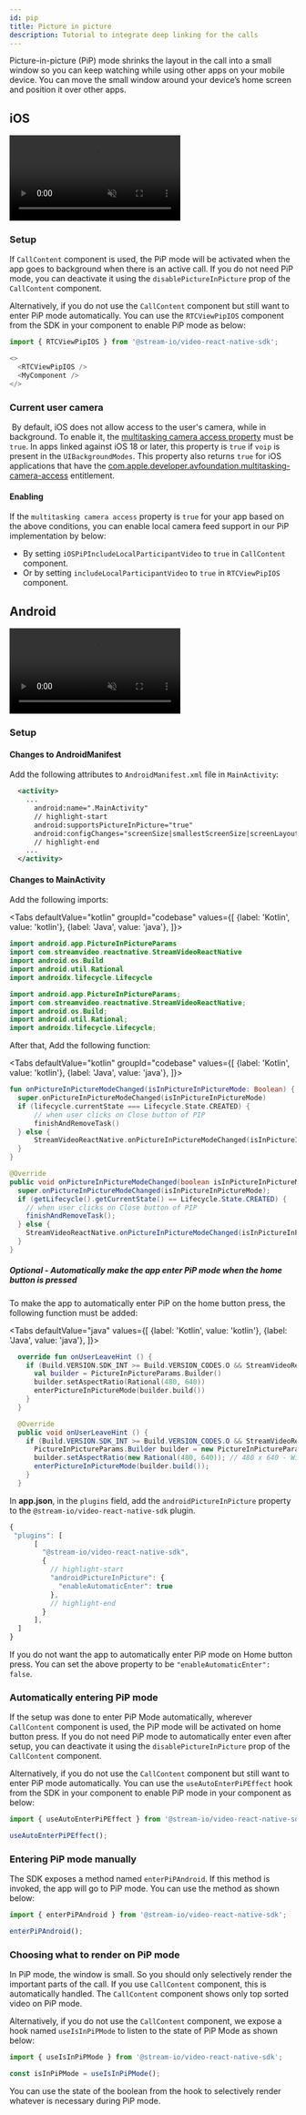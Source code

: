 ```yaml
---
id: pip
title: Picture in picture
description: Tutorial to integrate deep linking for the calls
---
```



Picture-in-picture (PiP) mode shrinks the layout in the call into a small window so you can keep watching while using other apps on your mobile device. You can move the small window around your device’s home screen and position it over other apps.

## iOS

<!-- vale off -->

<div style={{ display: "flex", justifyContent: "center" }}>
    <div style={{ width: "270px" }}>
        <video muted controls style={{ maxWidth: "100%" }}>
            <source src={PipVideoiOS} type="video/mp4"/>
            Alas, your browser doesn't support HTML5 video. That's OK! You can still
            <a href={PipVideoiOS}> download the video</a> and watch it with a video player.
        </video>
    </div>
</div>

<!-- vale on -->

### Setup

If `CallContent` component is used, the PiP mode will be activated when the app goes to background when there is an active call. If you do not need PiP mode, you can deactivate it using the `disablePictureInPicture` prop of the `CallContent` component.

Alternatively, if you do not use the `CallContent` component but still want to enter PiP mode automatically. You can use the `RTCViewPipIOS` component from the SDK in your component to enable PiP mode as below:

```js
import { RTCViewPipIOS } from '@stream-io/video-react-native-sdk';

<>
  <RTCViewPipIOS />
  <MyComponent />
</>
```

### Current user camera
​
By default, iOS does not allow access to the user's camera, while in background. To enable it, the [multitasking camera access property](https://developer.apple.com/documentation/avfoundation/avcapturesession/4013228-ismultitaskingcameraaccesssuppor) must be `true`. In apps linked against iOS 18 or later, this property is `true` if `voip` is present in the `UIBackgroundModes`. This property also returns `true` for iOS applications that have the [com.apple.developer.avfoundation.multitasking-camera-access](https://developer.apple.com/documentation/bundleresources/entitlements/com_apple_developer_avfoundation_multitasking-camera-access) entitlement.

#### Enabling

If the `multitasking camera access` property is `true` for your app based on the above conditions, you can enable local camera feed support in our PiP implementation by below:

* By setting `iOSPiPIncludeLocalParticipantVideo` to `true` in `CallContent` component.
* Or by setting `includeLocalParticipantVideo` to `true` in `RTCViewPipIOS` component.

## Android

<!-- vale off -->

<div style={{ display: "flex", justifyContent: "center" }}>
    <div style={{ width: "270px" }}>
        <video muted controls style={{ maxWidth: "100%" }}>
            <source src={PipVideoAndroid} type="video/mp4"/>
            Alas, your browser doesn't support HTML5 video. That's OK! You can still
            <a href={PipVideoAndroid}> download the video</a> and watch it with a video player.
        </video>
    </div>
</div>

<!-- vale on -->

### Setup

<Tabs>
  <TabItem value="rn" label="React Native" default>

#### Changes to AndroidManifest
Add the following attributes to `AndroidManifest.xml` file in `MainActivity`:

```xml title="AndroidManifest.xml"
  <activity>
    ...
      android:name=".MainActivity"
      // highlight-start
      android:supportsPictureInPicture="true"
      android:configChanges="screenSize|smallestScreenSize|screenLayout|orientation"
      // highlight-end
    ...
  </activity>
```

#### Changes to MainActivity
Add the following imports:

<!-- vale off -->

<Tabs
  defaultValue="kotlin"
  groupId="codebase"
  values={[
    {label: 'Kotlin', value: 'kotlin'},
    {label: 'Java', value: 'java'},
  ]}>
  <TabItem value="kotlin">

```kotlin title="MainActivity.kt"
import android.app.PictureInPictureParams
import com.streamvideo.reactnative.StreamVideoReactNative
import android.os.Build
import android.util.Rational
import androidx.lifecycle.Lifecycle
```

  </TabItem>
  <TabItem value="java">

```java title="MainActivity.java"
import android.app.PictureInPictureParams;
import com.streamvideo.reactnative.StreamVideoReactNative;
import android.os.Build;
import android.util.Rational;
import androidx.lifecycle.Lifecycle;
```

  </TabItem>
</Tabs>

After that, Add the following function:

<Tabs
  defaultValue="kotlin"
  groupId="codebase"
  values={[
    {label: 'Kotlin', value: 'kotlin'},
    {label: 'Java', value: 'java'},
  ]}>
  <TabItem value="kotlin">

```kotlin title="MainActivity.kt"
fun onPictureInPictureModeChanged(isInPictureInPictureMode: Boolean) {
  super.onPictureInPictureModeChanged(isInPictureInPictureMode)
  if (lifecycle.currentState === Lifecycle.State.CREATED) {
      // when user clicks on Close button of PIP
      finishAndRemoveTask()
  } else {
      StreamVideoReactNative.onPictureInPictureModeChanged(isInPictureInPictureMode)
  }
}
```

  </TabItem>
  <TabItem value="java">

```java title="MainActivity.java"
@Override
public void onPictureInPictureModeChanged(boolean isInPictureInPictureMode) {
  super.onPictureInPictureModeChanged(isInPictureInPictureMode);
  if (getLifecycle().getCurrentState() == Lifecycle.State.CREATED) {
    // when user clicks on Close button of PIP
    finishAndRemoveTask();
  } else {
    StreamVideoReactNative.onPictureInPictureModeChanged(isInPictureInPictureMode);
  }
}
```

  </TabItem>
</Tabs>

<!-- vale on -->

##### Optional - Automatically make the app enter PiP mode when the home button is pressed

To make the app to automatically enter PiP on the home button press, the following function must be added:

<Tabs
  defaultValue="java"
  values={[
    {label: 'Kotlin', value: 'kotlin'},
    {label: 'Java', value: 'java'},
  ]}>
  <TabItem value="kotlin">

```kotlin title="MainActivity.kt"
  override fun onUserLeaveHint () {
    if (Build.VERSION.SDK_INT >= Build.VERSION_CODES.O && StreamVideoReactNative.canAutoEnterPictureInPictureMode) {
      val builder = PictureInPictureParams.Builder()
      builder.setAspectRatio(Rational(480, 640))
      enterPictureInPictureMode(builder.build())
    }
  }
```

  </TabItem>
  <TabItem value="java">

```java title="MainActivity.java"
  @Override
  public void onUserLeaveHint () {
    if (Build.VERSION.SDK_INT >= Build.VERSION_CODES.O && StreamVideoReactNative.canAutoEnterPictureInPictureMode) {
      PictureInPictureParams.Builder builder = new PictureInPictureParams.Builder();
      builder.setAspectRatio(new Rational(480, 640)); // 480 x 640 - Width x Height
      enterPictureInPictureMode(builder.build());
    }
  }
```

  </TabItem>
</Tabs>

  </TabItem>

  <TabItem value="expo" label="Expo">

In **app.json**, in the `plugins` field, add the `androidPictureInPicture` property to the `@stream-io/video-react-native-sdk` plugin.

```js title="app.json"
{
 "plugins": [
      [
        "@stream-io/video-react-native-sdk",
        {
          // highlight-start
          "androidPictureInPicture": {
            "enableAutomaticEnter": true
          },
          // highlight-end
        }
      ],
  ]
}
```

If you do not want the app to automatically enter PiP mode on Home button press. You can set the above property to be `"enableAutomaticEnter": false`.

  </TabItem>
</Tabs> 


### Automatically entering PiP mode

If the setup was done to enter PiP Mode automatically, wherever `CallContent` component is used, the PiP mode will be activated on home button press. If you do not need PiP mode to automatically enter even after setup, you can deactivate it using the `disablePictureInPicture` prop of the `CallContent` component.

Alternatively, if you do not use the `CallContent` component but still want to enter PiP mode automatically. You can use the `useAutoEnterPiPEffect` hook from the SDK in your component to enable PiP mode in your component as below:

```js
import { useAutoEnterPiPEffect } from '@stream-io/video-react-native-sdk';

useAutoEnterPiPEffect();
```

### Entering PiP mode manually

The SDK exposes a method named `enterPiPAndroid`. If this method is invoked, the app will go to PiP mode. You can use the method as shown below:

```js
import { enterPiPAndroid } from '@stream-io/video-react-native-sdk';

enterPiPAndroid();
```

### Choosing what to render on PiP mode

In PiP mode, the window is small. So you should only selectively render the important parts of the call. If you use `CallContent` component, this is automatically handled. The `CallContent` component shows only top sorted video on PiP mode. 

Alternatively, if you do not use the `CallContent` component, we expose a hook named `useIsInPiPMode` to listen to the state of PiP Mode as shown below:

```js
import { useIsInPiPMode } from '@stream-io/video-react-native-sdk';

const isInPiPMode = useIsInPiPMode();
```

You can use the state of the boolean from the hook to selectively render whatever is necessary during PiP mode. 